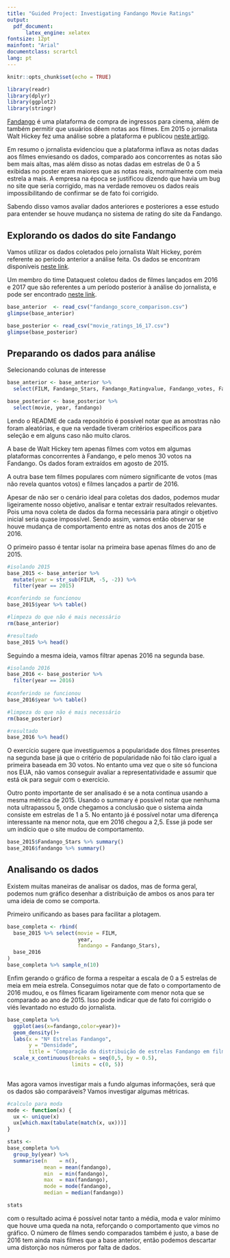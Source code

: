 ```yaml
---
title: "Guided Project: Investigating Fandango Movie Ratings"
output: 
  pdf_document:
      latex_engine: xelatex
fontsize: 12pt
mainfont: "Arial"
documentclass: scrartcl
lang: pt
---
```


```r
knitr::opts_chunk$set(echo = TRUE)

library(readr)
library(dplyr)
library(ggplot2)
library(stringr)
```

[Fandango](https://www.fandango.com/) é uma plataforma de compra de ingressos para cinema, além de também permitir que usuários dêem notas aos filmes. Em 2015 o jornalista Walt Hickey fez uma análise sobre a plataforma e publicou [neste artigo](https://fivethirtyeight.com/features/fandango-movies-ratings/).

Em resumo o jornalista evidenciou que a plataforma inflava as notas dadas aos filmes enviesando os dados, comparado aos concorrentes as notas são bem mais altas, mas além disso as notas dadas em estrelas de 0 a 5 exibidas no poster eram maiores que as notas reais, normalmente com meia estrela a mais. A empresa na época se justificou dizendo que havia um bug no site que seria corrigido, mas na verdade removeu os dados reais impossibilitando de confirmar se de fato foi corrigido.

Sabendo disso vamos avaliar dados anteriores e posteriores a esse estudo para entender se houve mudança no sistema de rating do site da Fandango.


## **Explorando os dados do site Fandango**

Vamos utilizar os dados coletados pelo jornalista Walt Hickey, porém referente ao período anterior a análise feita. Os dados se encontram disponíveis [neste link](https://github.com/fivethirtyeight/data/tree/master/fandango).

Um membro do time Dataquest coletou dados de filmes lançados em 2016 e 2017 que são referentes a um período posterior à análise do jornalista, e pode ser encontrado [neste link](https://github.com/mircealex/Movie_ratings_2016_17).

```r
base_anterior  <- read_csv("fandango_score_comparison.csv")
glimpse(base_anterior)
```

```r
base_posterior <- read_csv("movie_ratings_16_17.csv")
glimpse(base_posterior)
```

## Preparando os dados para análise

Selecionando colunas de interesse

```r
base_anterior <- base_anterior %>% 
  select(FILM, Fandango_Stars, Fandango_Ratingvalue, Fandango_votes, Fandango_Difference)

base_posterior <- base_posterior %>% 
  select(movie, year, fandango)
```


Lendo o README de cada repositório é possível notar que as amostras não foram aleatórias, e que na verdade tiveram critérios específicos para seleção e em alguns caso não muito claros.

A base de Walt Hickey tem apenas filmes com votos em algumas plataformas concorrentes à Fandango, e pelo menos 30 votos na Fandango. Os dados foram extraídos em agosto de 2015.

A outra base tem filmes populares com número significante de votos (mas não revela quantos votos) e filmes lançados a partir de 2016.


Apesar de não ser o cenário ideal para coletas dos dados, podemos mudar ligeiramente nosso objetivo, analisar e tentar extrair resultados relevantes. Pois uma nova coleta de dados da forma necessária para atingir o objetivo inicial seria quase impossível.
Sendo assim, vamos então observar se houve mudança de comportamento entre as notas dos anos de 2015 e 2016.


O primeiro passo é tentar isolar na primeira base apenas filmes do ano de 2015.

```r
#isolando 2015
base_2015 <- base_anterior %>% 
  mutate(year = str_sub(FILM, -5, -2)) %>% 
  filter(year == 2015) 

#conferindo se funcionou
base_2015$year %>% table()

#limpeza do que não é mais necessário
rm(base_anterior)

#resultado
base_2015 %>% head()
```
Seguindo a mesma ideia, vamos filtrar apenas 2016 na segunda base.


```r
#isolando 2016
base_2016 <- base_posterior %>% 
  filter(year == 2016) 
  
#conferindo se funcionou
base_2016$year %>% table()

#limpeza do que não é mais necessário
rm(base_posterior)

#resultado
base_2016 %>% head()
```


O exercício sugere que investiguemos a popularidade dos filmes presentes na segunda base já que o critério de popularidade não foi tão claro igual a primeira baseada em 30 votos.
No entanto uma vez que o site só funciona nos EUA, não vamos conseguir avaliar a representatividade e assumir que está ok para seguir com o exercício.

Outro ponto importante de ser analisado é se a nota continua usando a mesma métrica de 2015.
Usando o summary é possível notar que nenhuma nota ultrapassou 5, onde chegamos a conclusão que o sistema ainda consiste em estrelas de 1 a 5. No entanto já é possível notar uma diferença interessante na menor nota, que em 2016 chegou a 2,5. Esse já pode ser um indício que o site mudou de comportamento.

```r
base_2015$Fandango_Stars %>% summary()
base_2016$fandango %>% summary()
```

## Analisando os dados

Existem muitas maneiras de analisar os dados, mas de forma geral, podemos num gráfico desenhar a distribuição de ambos os anos para ter uma ideia de como se comporta.

Primeiro unificando as bases para facilitar a plotagem.
```r
base_completa <- rbind(
  base_2015 %>% select(movie = FILM,
                       year,
                       fandango = Fandango_Stars),
  base_2016
)
base_completa %>% sample_n(10)
```
Enfim gerando o gráfico de forma a respeitar a escala de 0 a 5 estrelas de meia em meia estrela.
Conseguimos notar que de fato o comportamento de 2016 mudou, e os filmes ficaram ligeiramente com menor nota que se comparado ao ano de 2015. Isso pode indicar que de fato foi corrigido o viés levantado no estudo do jornalista.

```r
base_completa %>% 
  ggplot(aes(x=fandango,color=year))+
  geom_density()+
  labs(x = "Nº Estrelas Fandango", 
       y = "Densidade", 
       title = "Comparação da distribuição de estrelas Fandango em filmes 2015 x 2016")+
  scale_x_continuous(breaks = seq(0,5, by = 0.5), 
                     limits = c(0, 5))
           
```

Mas agora vamos investigar mais a fundo algumas informações, será que os dados são comparáveis?
Vamos investigar algumas métricas.

```r
#calculo para moda
mode <- function(x) {
  ux <- unique(x)
  ux[which.max(tabulate(match(x, ux)))]
}

stats <-
base_completa %>% 
  group_by(year) %>%
  summarise(n    = n(),
            mean = mean(fandango),
            min  = min(fandango),
            max  = max(fandango),
            mode = mode(fandango),
            median = median(fandango))

stats
```

com o resultado acima é possível notar tanto a média, moda e valor mínimo que houve uma queda na nota, reforçando o comportamento que vimos no gráfico. O número de filmes sendo comparados também é justo, a base de 2016 tem ainda mais filmes que a base anterior, então podemos descartar uma distorção nos números por falta de dados.


